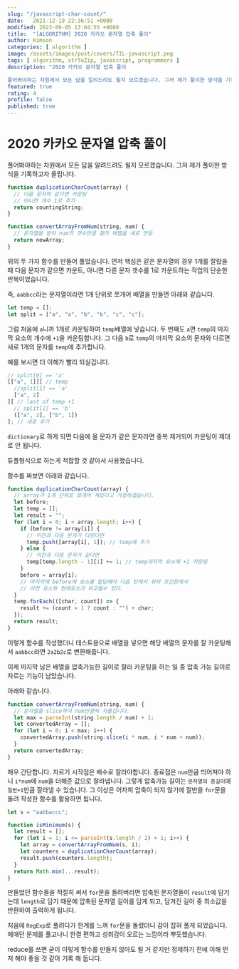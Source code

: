 ```yaml
---
slug: "/javascript-char-count/"
date:   2021-12-19 22:36:51 +0000
modified: 2023-09-05 13:04:55 +0000
title:  "[ALGORITHM] 2020 카카오 문자열 압축 풀이"
author: Kimson
categories: [ algorithm ]
image: /assets/images/post/covers/TIL-javascript.png
tags: [ algorithm, strToZip, javascript, programmers ]
description: "2020 카카오 문자열 압축 풀이

풀어봐야하는 차원에서 모든 답을 알려드려도 될지 모르겠습니다. 그저 제가 풀이한 방식을 기록하고자 올립니다."
featured: true
rating: 4
profile: false
published: true
---
```


# 2020 카카오 문자열 압축 풀이

풀어봐야하는 차원에서 모든 답을 알려드려도 될지 모르겠습니다. 그저 제가 풀이한 방식을 기록하고자 올립니다.

```javascript
function duplicationCharCount(array) {
  // 다음 문자와 같다면 카운팅
  // 아니면 개수 1로 추가
  return countingString;
}

function convertArrayFromNum(string, num) {
  // 문자열을 받아 num의 갯수만큼 잘라 배열을 새로 만듬
  return newArray;
}
```

위의 두 가지 함수를 만들어 풀었습니다. 먼저 핵심은 같은 문자열의 경우 1개를 잘랐을 때 다음 문자가 같으면 카운트, 아니면 다른 문자 갯수를 1로 카운트하는 작업의 단순한 반복이었습니다.

즉, `aabbcc`라는 문자열이라면 1개 단위로 쪼개어 배열을 만들면 아래와 같습니다.

```javascript
let temp = [];
let split = ["a", "a", "b", "b", "c", "c"];
```

그럼 처음에 `a`니까 1개로 카운팅하여 `temp`배열에 넣습니다. 두 번째도 `a`면 `temp`의 마지막 요소의 개수에 `+1`을 카운팅합니다. 그 다음 `b`로 `temp`의 마지막 요소의 문자와 다르면 새로 1개의 문자를 `temp`에 추가합니다.

예를 보시면 더 이해가 빨리 되실겁니다.

```javascript
// split[0] == 'a'
[["a", 1]][ // temp
  //split[1] == 'a'
  ["a", 2]
][ // last of temp +1
  // split[2] == 'b'
  (["a", 2], ["b", 1])
]; // 새로 추가
```

`dictionary`로 하게 되면 다음에 올 문자가 같은 문자라면 중복 제거되어 카운팅이 제대로 안 됩니다.

튜플형식으로 하는게 적합할 것 같아서 사용했습니다.

함수를 짜보면 아래와 같습니다.

```javascript
function duplicationCharCount(array) {
  // array가 1개 단위로 쪼개어 져있다고 가정하겠습니다.
  let before;
  let temp = [];
  let result = "";
  for (let i = 0; i < array.length; i++) {
    if (before != array[i]) {
      // 이전과 다음 문자가 다르다면
      temp.push([array[i], 1]); // temp에 추가
    } else {
      // 이전과 다음 문자가 같다면
      temp[temp.length - 1][1] += 1; // temp마지막 요소에 +1 카운팅
    }
    before = array[i];
    // 마지막에 before에 요소를 할당해야 다음 턴에서 위의 조건문에서
    // 이전 요소와 현재요소가 비교될수 있다.
  }
  temp.forEach(([char, count]) => {
    result += (count > 1 ? count : "") + char;
  });
  return result;
}
```

이렇게 함수를 작성했더니 테스트용으로 배열을 넣으면 해당 배열의 문자를 잘 카운팅해서 `aabbcc`라면 `2a2b2c`로 변환해줍니다.

이제 마지막 남은 배열을 압축가능한 길이로 잘라 카운팅을 하는 일 중 압축 가능 길이로 자르는 기능이 남았습니다.

아래와 같습니다.

```javascript
function convertArrayFromNum(string, num) {
  // 문자열을 slice하여 num만큼씩 자를겁니다.
  let max = parseInt(string.length / num) + 1;
  let convertedArray = [];
  for (let i = 0; i < max; i++) {
    convertedArray.push(string.slice(i * num, i * num + num));
  }
  return convertedArray;
}
```

매우 간단합니다. 자르기 시작점은 배수로 잘라야합니다. 종료점은 `num`만큼 띄어져야 하니 `i*num`에 `num`을 더해준 값으로 잘라냅니다. 그렇게 압축가능 길이는 `문자열의 총길이`에 `절반+1`만큼 잘라낼 수 있습니다. 그 이상은 어차피 압축이 되지 않기에 절반을 `for`문을 돌려 작성한 함수를 활용하면 됩니다.

```javascript
let s = "aabbaccc";

function isMinimum(s) {
  let result = [];
  for (let i = 1; i <= parseInt(s.length / 2) + 1; i++) {
    let array = convertArrayFromNum(s, i);
    let counters = duplicationCharCount(array);
    result.push(counters.length);
  }
  return Math.min(...result);
}
```

만들었던 함수들을 적절히 써서 `for`문을 돌려버리면 압축된 문자열들이 `result`에 담기는데 `length`로 담기 때문에 압축된 문자열 길이를 담게 되고, 담겨진 길이 중 최소값을 반환하여 출력하게 됩니다.

처음에 `RegExp`로 풀려다가 한계를 느껴 `for`문을 돌렸더니 감이 잡혀 풀게 되었습니다. 헤매던 문제를 풀고나니 한결 편하고 성취감이 오르는 느낌이라 뿌듯했습니다.

reduce를 쓰면 굳이 이렇게 함수를 만들지 않아도 될 거 같지만 정제하기 전에 이해 먼저 해야 좋을 것 같아 기록 해 둡니다.
